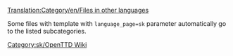 [[Translation:Category/en/Files in other languages]]

{{en/Bilingual box| Sk
| ---.
| ''This page provides an index for a wide range of '''files (images) in Slovak''' in OpenTTD Wiki.''}}

Some files with {{en/s|Other languages files}} template with <code>language_page=sk</code> parameter automatically go to the listed subcategories.

[[Category:sk/OpenTTD Wiki]]